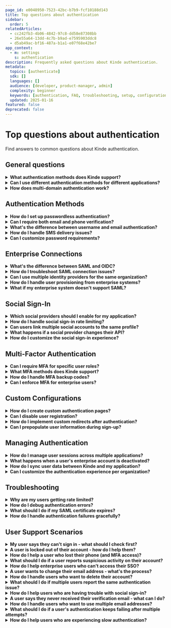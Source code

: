 ```yaml
---
page_id: e0048950-7523-42bc-b7b9-fcf10188d143
title: Top questions about authentication
sidebar:
  order: 5
relatedArticles:
  - cc242fb3-4b06-4842-97c8-dd58e87308bb
  - 26e55a64-13dd-4c7b-b9ad-e7595903ddc8
  - d5ab49ac-bf16-487a-b1a1-e07f68e42be7
app_context:
  - m: settings
    s: authentication
description: Frequently asked questions about Kinde authentication.
metadata:
  topics: [authenticate]
  sdk: []
  languages: []
  audience: [developer, product-manager, admin]
  complexity: beginner
  keywords: [authentication, FAQ, troubleshooting, setup, configuration]
  updated: 2025-01-16
featured: false
deprecated: false
---
```


# Top questions about authentication

Find answers to common questions about Kinde authentication.

## General questions

<details>
<summary><strong>What authentication methods does Kinde support?</strong></summary>

Kinde supports password-based, passwordless (email magic links), phone authentication, social sign-in (Google, Apple, GitHub, etc.), and enterprise connections via SAML. You can mix and match these methods based on your application needs.

**Learn more:** [About authentication](/authenticate/about-auth/about-authentication/)

</details>

<details>
<summary><strong>Can I use different authentication methods for different applications?</strong></summary>

Yes, authentication settings can be configured per environment and per application. Your production web app and mobile app can have completely different authentication requirements while using the same Kinde account.

**Learn more:** [About authentication](/authenticate/about-auth/about-authentication/)

</details>

<details>
<summary><strong>How does multi-domain authentication work?</strong></summary>

Kinde supports authenticated sessions across domains and subdomains. Once a user signs in to one domain, they can seamlessly access other subdomains without re-authenticating, as long as you use `prompt=none` in your auth URLs.

**Learn more:** [About authentication](/authenticate/about-auth/about-authentication/)

</details>

## Authentication Methods

<details>
<summary><strong>How do I set up passwordless authentication?</strong></summary>

Passwordless authentication is enabled by default for new Kinde businesses. Users receive magic links via email to sign in without passwords. You can configure this in your authentication settings and customize the email templates.

**Learn more:** [Passwordless authentication](/authenticate/authentication-methods/passwordless-authentication/)

</details>

<details>
<summary><strong>Can I require both email and phone verification?</strong></summary>

Yes, you can configure multiple verification methods. Users can be required to verify both their email address and phone number during sign-up, or you can make one optional while requiring the other.

**Learn more:** [Set up user authentication](/authenticate/authentication-methods/set-up-user-authentication/)

</details>

<details>
<summary><strong>What's the difference between username and email authentication?</strong></summary>

Username authentication allows users to sign in with a custom username instead of their email address. This is useful for applications where users prefer not to share their email publicly or want a more memorable login identifier.

**Learn more:** [Username authentication](/authenticate/authentication-methods/username-authentication/)

</details>

<details>
<summary><strong>How do I handle SMS delivery issues?</strong></summary>

If you're experiencing SMS delivery problems, check your SMS provider configuration, ensure proper phone number formatting, and consider implementing fallback authentication methods. Kinde provides SMS deliverability monitoring to help identify issues.

**Learn more:** [SMS deliverability](/authenticate/authentication-methods/sms-deliverability/)

</details>

<details>
<summary><strong>Can I customize password requirements?</strong></summary>

Yes, you can configure password policies including minimum length, complexity requirements, and whether to allow common passwords. These settings can be adjusted per organization and environment.

**Learn more:** [Password authentication](/authenticate/authentication-methods/password-authentication/)

</details>

## Enterprise Connections

<details>
<summary><strong>What's the difference between SAML and OIDC?</strong></summary>

SAML is an older standard widely supported by enterprise systems, while OIDC is a newer, more modern protocol built on OAuth 2.0. SAML is great for legacy enterprise integrations, while OIDC offers better mobile support and simpler implementation.

**Learn more:** [About enterprise connections](/authenticate/enterprise-connections/about-enterprise-connections/)

</details>

<details>
<summary><strong>How do I troubleshoot SAML connection issues?</strong></summary>

Common SAML issues include certificate expiration, incorrect entity IDs, and attribute mapping problems. Check your SAML logs in Kinde, verify your identity provider settings, and ensure your certificates are valid and properly configured.

**Learn more:** [Advanced SAML configurations](/authenticate/enterprise-connections/advanced-saml-configurations/)

</details>

<details>
<summary><strong>Can I use multiple identity providers for the same organization?</strong></summary>

Yes, you can configure multiple SAML or OIDC providers for a single organization. This is useful for companies that have acquired other businesses or need to support different user groups with different identity systems.

**Learn more:** [About enterprise connections](/authenticate/enterprise-connections/about-enterprise-connections/)

</details>

<details>
<summary><strong>How do I handle user provisioning from enterprise systems?</strong></summary>

Kinde supports automatic user provisioning from enterprise identity providers. Users can be automatically created when they first sign in through SAML, and you can configure attribute mapping to populate user profiles with data from your identity provider.

**Learn more:** [Provision users from enterprise](/authenticate/enterprise-connections/provision-users-enterprise/)

</details>

<details>
<summary><strong>What if my enterprise system doesn't support SAML?</strong></summary>

If your enterprise system doesn't support SAML, you can use OIDC instead, which is supported by most modern identity systems. Alternatively, you can implement custom user provisioning workflows using Kinde's APIs.

**Learn more:** [About enterprise connections](/authenticate/enterprise-connections/about-enterprise-connections/)

</details>

## Social Sign-In

<details>
<summary><strong>Which social providers should I enable for my application?</strong></summary>

Choose social providers based on your target audience. For developer-focused apps, GitHub and GitLab are essential. For business applications, Microsoft and LinkedIn are popular. For consumer apps, Google, Apple, and Facebook are widely used.

**Learn more:** [Add social sign-in](/authenticate/social-sign-in/add-social-sign-in/)

</details>

<details>
<summary><strong>How do I handle social sign-in rate limiting?</strong></summary>

To avoid rate limiting, always use your own app credentials (Client ID and Client Secret) from social providers rather than relying on Kinde's proxy credentials. This ensures you have full control over your API quotas and rate limits.

**Learn more:** [Add social sign-in](/authenticate/social-sign-in/add-social-sign-in/)

</details>

<details>
<summary><strong>Can users link multiple social accounts to the same profile?</strong></summary>

Yes, users can link multiple social accounts to their Kinde profile. This allows them to sign in using any of their connected social accounts while maintaining a single user identity in your system.

**Learn more:** [Add social sign-in](/authenticate/social-sign-in/add-social-sign-in/)

</details>

<details>
<summary><strong>What happens if a social provider changes their API?</strong></summary>

Kinde monitors social provider API changes and updates our integrations accordingly. However, if you're using custom social sign-in implementations, you'll need to stay updated with provider changes and update your code as needed.

**Learn more:** [Add social sign-in](/authenticate/social-sign-in/add-social-sign-in/)

</details>

<details>
<summary><strong>How do I customize the social sign-in experience?</strong></summary>

You can customize the social sign-in flow by modifying the UI components, adding custom branding, and configuring which social providers are displayed to users. You can also implement conditional logic to show different providers based on user context.

**Learn more:** [Custom authentication pages](/authenticate/custom-configurations/custom-authentication-pages/)

</details>

## Multi-Factor Authentication

<details>
<summary><strong>Can I require MFA for specific user roles?</strong></summary>

Yes, you can configure MFA requirements per organization and per user role. This allows you to enforce stricter security for administrative users while keeping the experience simpler for regular users.

**Learn more:** [MFA per organization](/authenticate/multi-factor-auth/mfa-per-org/)

</details>

<details>
<summary><strong>What MFA methods does Kinde support?</strong></summary>

Kinde supports multiple MFA methods including SMS, authenticator apps (TOTP), and email verification. You can enable one or multiple methods and let users choose their preferred option.

**Learn more:** [About multi-factor authentication](/authenticate/multi-factor-auth/about-multi-factor-authentication/)

</details>

<details>
<summary><strong>How do I handle MFA backup codes?</strong></summary>

Kinde automatically generates backup codes when MFA is enabled. Users can use these codes to access their account if they lose their primary MFA device. You can configure how many backup codes are generated and whether they expire.

**Learn more:** [Enable multi-factor authentication](/authenticate/multi-factor-auth/enable-multi-factor-authentication/)

</details>

<details>
<summary><strong>Can I enforce MFA for enterprise users?</strong></summary>

Yes, you can enforce MFA for users signing in through enterprise connections. This provides an additional security layer for your enterprise users while maintaining the convenience of SSO.

**Learn more:** [MFA per organization](/authenticate/multi-factor-auth/mfa-per-org/)

</details>

## Custom Configurations

<details>
<summary><strong>How do I create custom authentication pages?</strong></summary>

You can create custom authentication pages by connecting your repository to Kinde and implementing the authentication flow using our SDKs. This gives you complete control over the user experience while maintaining security.

**Learn more:** [Custom authentication pages](/authenticate/custom-configurations/custom-authentication-pages/)

</details>

<details>
<summary><strong>Can I disable user registration?</strong></summary>

Yes, you can disable user registration and only allow users to sign up through invitations or enterprise connections. This is useful for B2B applications where you want to control who can access your system.

**Learn more:** [Disable sign-up](/authenticate/custom-configurations/disable-sign-up/)

</details>

<details>
<summary><strong>How do I implement custom redirects after authentication?</strong></summary>

You can configure custom redirect URLs based on user roles, organizations, or other criteria. This allows you to direct users to different parts of your application based on their authentication context.

**Learn more:** [Redirect users](/authenticate/custom-configurations/redirect-users/)

</details>

<details>
<summary><strong>Can I prepopulate user information during sign-up?</strong></summary>

Yes, you can prepopulate user information during the sign-up process by passing parameters in your authentication URLs. This is useful for applications where you already have some user information and want to streamline the onboarding process.

**Learn more:** [Prepopulate identity sign-in](/authenticate/custom-configurations/prepopulate-identity-sign-in/)

</details>

## Managing Authentication

<details>
<summary><strong>How do I manage user sessions across multiple applications?</strong></summary>

Kinde provides session management tools that allow you to control user sessions across different applications. You can configure session timeouts, implement single sign-out, and manage user authentication state across your entire system.

**Learn more:** [Session management](/authenticate/manage-authentication/session-management/)

</details>

<details>
<summary><strong>What happens when a user's enterprise account is deactivated?</strong></summary>

When a user's enterprise account is deactivated, you can configure Kinde to either immediately revoke their access or implement a grace period. You can also set up webhooks to be notified of these changes in real-time.

**Learn more:** [Manage authentication applications](/authenticate/manage-authentication/manage-authentication-applications/)

</details>

<details>
<summary><strong>How do I sync user data between Kinde and my application?</strong></summary>

Kinde provides APIs and webhooks to keep user data synchronized between your application and Kinde. You can implement real-time synchronization or batch updates depending on your requirements.

**Learn more:** [Sync with Kinde](/authenticate/manage-authentication/sync-with-kinde/)

</details>

<details>
<summary><strong>Can I customize the authentication experience per organization?</strong></summary>

Yes, you can customize the authentication experience per organization, including branding, authentication methods, and user flows. This is useful for multi-tenant applications where different organizations have different requirements.

**Learn more:** [Organization auth experience](/authenticate/manage-authentication/organization-auth-experience/)

</details>

## Troubleshooting

<details>
<summary><strong>Why are my users getting rate limited?</strong></summary>

Rate limiting usually occurs when you're not using your own third-party app credentials or when you have too many authentication attempts from the same source. Check your social provider configurations and implement proper rate limiting in your application.

**Learn more:** [Add social sign-in](/authenticate/social-sign-in/add-social-sign-in/)

</details>

<details>
<summary><strong>How do I debug authentication errors?</strong></summary>

Kinde provides detailed error logs and error codes to help you debug authentication issues. Check the error codes in your application logs and refer to our error code documentation for specific solutions.

**Learn more:** [Error codes](/get-started/guides/error-codes/)

</details>

<details>
<summary><strong>What should I do if my SAML certificate expires?</strong></summary>

When your SAML certificate expires, you'll need to generate a new one and update both your identity provider and Kinde configurations. Kinde provides tools to help you refresh certificates and update configurations seamlessly.

**Learn more:** [Refresh SAML certificate](/authenticate/enterprise-connections/refresh-saml-certificate/)

</details>

<details>
<summary><strong>How do I handle authentication failures gracefully?</strong></summary>

Implement proper error handling in your authentication flow to provide users with clear error messages and alternative authentication options. Use Kinde's error codes to identify specific issues and guide users to appropriate solutions.

**Learn more:** [Error codes](/get-started/guides/error-codes/)

</details>

## User Support Scenarios

<details>
<summary><strong>My user says they can't sign in - what should I check first?</strong></summary>

Start by checking if the user is using the correct email/username, if their account exists in your system, and if there are any authentication restrictions (like disabled accounts or MFA requirements). You can also check Kinde's user logs to see what's happening during their sign-in attempts.

**Learn more:** [Manage authentication applications](/authenticate/manage-authentication/manage-authentication-applications/)

</details>

<details>
<summary><strong>A user is locked out of their account - how do I help them?</strong></summary>

First, check if their account is actually locked or if they're just experiencing authentication issues. You can reset their password, disable MFA temporarily, or check if their account has been suspended. Always verify their identity before making changes.

**Learn more:** [Add and edit users](/manage-users/add-and-edit/add-users/)

</details>

<details>
<summary><strong>How do I help a user who lost their phone (and MFA access)?</strong></summary>

If a user loses their phone and can't access their MFA app, you can temporarily disable MFA for their account, help them set up a new device, or use their backup codes if they have them. Consider implementing account recovery procedures for future incidents.

**Learn more:** [Enable multi-factor authentication](/authenticate/multi-factor-auth/enable-multi-factor-authentication/)

</details>

<details>
<summary><strong>What should I do if a user reports suspicious activity on their account?</strong></summary>

Immediately check the user's authentication logs in Kinde, look for unusual sign-in patterns, and consider temporarily suspending their account. You can also force a password reset and enable additional security measures like MFA if it wasn't already enabled.

**Learn more:** [View user activity](/manage-users/view-activity/user-activity/)

</details>

<details>
<summary><strong>How do I help enterprise users who can't access their SSO?</strong></summary>

For enterprise SSO issues, check if the user's account exists in their identity provider, verify the SAML/OIDC configuration is correct, and ensure their account hasn't been deactivated. You may need to coordinate with their IT department to resolve the issue.

**Learn more:** [About enterprise connections](/authenticate/enterprise-connections/about-enterprise-connections/)

</details>

<details>
<summary><strong>A user wants to change their email address - what's the process?</strong></summary>

Users can typically change their email address through their profile settings, but you may want to require email verification for the new address. Consider implementing a grace period where both old and new emails work to prevent account lockouts during the transition.

**Learn more:** [Add and edit users](/manage-users/add-and-edit/edit-users/)

</details>

<details>
<summary><strong>How do I handle users who want to delete their account?</strong></summary>

Implement a proper account deletion process that includes data export options if required by law, confirmation steps to prevent accidental deletions, and clear communication about what data will be permanently removed. You may also want to offer account deactivation as an alternative.

**Learn more:** [Add and edit users](/manage-users/add-and-edit/delete-users/)

</details>

<details>
<summary><strong>What should I do if multiple users report the same authentication issue?</strong></summary>

If multiple users report the same issue, it's likely a system-wide problem rather than individual user issues. Check your Kinde configuration, monitor system status, and look for recent changes that might have caused the problem. Communicate with affected users about the issue and expected resolution time.

**Learn more:** [Manage authentication applications](/authenticate/manage-authentication/manage-authentication-applications/)

</details>

<details>
<summary><strong>How do I help users who are having trouble with social sign-in?</strong></summary>

Check if the social provider is experiencing issues, verify your app credentials are still valid, and ensure the user's social account hasn't been suspended. You can also provide alternative authentication methods while troubleshooting the social sign-in issue.

**Learn more:** [Add social sign-in](/authenticate/social-sign-in/add-social-sign-in/)

</details>

<details>
<summary><strong>A user says they never received their verification email - what can I do?</strong></summary>

Check if the email was sent (look in Kinde's logs), verify the user's email address is correct, and check if the email was delivered to spam/junk folders. You can also resend the verification email or temporarily use an alternative verification method like SMS.

**Learn more:** [Email deliverability](/authenticate/authentication-methods/email-deliverability/)

</details>

<details>
<summary><strong>How do I handle users who want to use multiple email addresses?</strong></summary>

You can allow users to add multiple email addresses to their account, with one primary email for authentication and others for notifications. This is useful for users who want to receive updates at different addresses or who are transitioning between email providers.

**Learn more:** [Add and edit users](/manage-users/add-and-edit/edit-users/)

</details>

<details>
<summary><strong>What should I do if a user's authentication keeps failing after multiple attempts?</strong></summary>

After multiple failed attempts, the user's account may be temporarily locked for security reasons. Check if there are any IP restrictions, verify their credentials are correct, and consider implementing a cooldown period before allowing additional attempts. You may also want to offer account recovery options.

**Learn more:** [Manage authentication applications](/authenticate/manage-authentication/manage-authentication-applications/)

</details>

<details>
<summary><strong>How do I help users who are experiencing slow authentication?</strong></summary>

Slow authentication can be caused by network issues, server load, or configuration problems. Check your Kinde performance metrics, verify your network configuration, and consider implementing authentication caching or optimizing your authentication flow to improve response times.

**Learn more:** [Kinde performance](/trust-center/kinde-performance/kinde-performance/)
</details>
